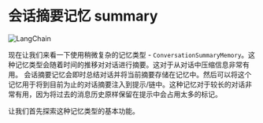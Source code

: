 # 会话摘要记忆 summary

![LangChain](https://pica.zhimg.com/50/v2-56e8bbb52aa271012541c1fe1ceb11a2_r.gif 'LangChain中文网')

现在让我们来看一下使用稍微复杂的记忆类型 - `ConversationSummaryMemory`。这种记忆类型会随着时间的推移对对话进行摘要。这对于从对话中压缩信息非常有用。
会话摘要记忆会即时总结对话并将当前摘要存储在记忆中。然后可以将这个记忆用于将到目前为止的对话摘要注入到提示/链中。这种记忆对于较长的对话非常有用，因为将过去的消息历史原样保留在提示中会占用太多的标记。

让我们首先探索这种记忆类型的基本功能。


<Example/>

